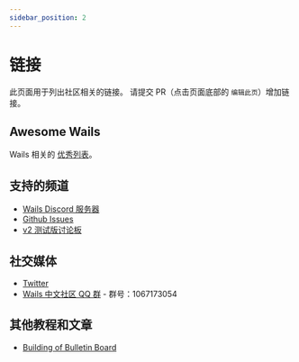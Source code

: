 ```yaml
---
sidebar_position: 2
---
```


# 链接

此页面用于列出社区相关的链接。 请提交 PR（点击页面底部的 `编辑此页`）增加链接。

## Awesome Wails

Wails 相关的 [优秀列表](https://github.com/wailsapp/awesome-wails)。

## 支持的频道

- [Wails Discord 服务器](https://discord.gg/JDdSxwjhGf)
- [Github Issues](https://github.com/AlpineAIO/wails/issues)
- [v2 测试版讨论板](https://github.com/AlpineAIO/wails/discussions/828)

## 社交媒体

- [Twitter](https://twitter.com/wailsapp)
- [Wails 中文社区 QQ 群](https://qm.qq.com/cgi-bin/qm/qr?k=PmIURne5hFGNd7QWzW5qd6FV-INEjNJv&jump_from=webapi) - 群号：1067173054

## 其他教程和文章

- [Building of Bulletin Board](https://blog.customct.com/building-bulletin-board)
